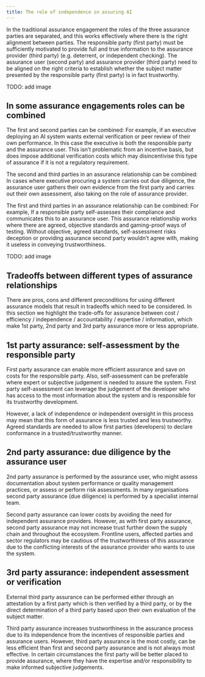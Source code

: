 ```yaml
---
title: The role of independence in assuring AI
---
```



<CookieBanner />

In the traditional assurance engagement the roles of the three assurance parties are separated, and this works effectively where there is the right alignment between parties. The responsible party (first party) must be sufficiently motivated to provide full and true information to the assurance provider (third party) (e.g. deterrent, or independent checking). The assurance user (second party) and assurance provider (third party) need to be aligned on the right criteria to establish whether the subject matter presented by the responsible party (first party) is in fact trustworthy.

TODO: add image

## In some assurance engagements roles can be combined

The first and second parties can be combined: For example, if an executive deploying an AI system wants external verification or peer review of their own performance. In this case the executive is both the responsible party and the assurance user. This isn’t problematic from an incentive basis, but does impose additional verification costs which may disincentivise this type of assurance if it is not a regulatory requirement.

The second and third parties in an assurance relationship can be combined: In cases where executive procuring a system carries out due diligence, the assurance user gathers their own evidence from the first party and carries out their own assessment, also taking on the role of assurance provider.

The first and third parties in an assurance relationship can be combined: For example, If a responsible party self-assesses their compliance and communicates this to an assurance user. This assurance relationship works where there are agreed, objective standards and gaming-proof ways of testing. Without objective, agreed standards, self-assessment risks deception or providing assurance second party wouldn’t agree with, making it useless in conveying trustworthiness.

TODO: add image

## Tradeoffs between different types of assurance relationships

There are pros, cons and different preconditions for using different assurance models that result in tradeoffs which need to be considered. In this section we highlight the trade-offs for assurance between cost / efficiency / independence / accountability / expertise / information, which make 1st party, 2nd party and 3rd party assurance more or less appropriate.

## 1st party assurance: self-assessment by the responsible party

First party assurance can enable more efficient assurance and save on costs for the responsible party. Also, self-assessment can be preferable where expert or subjective judgement is needed to assure the system. First party self-assessment can leverage the judgement of the developer who has access to the most information about the system and is responsible for its trustworthy development.

However, a lack of independence or independent oversight in this process may mean that this form of assurance is less trusted and less trustworthy. Agreed standards are needed to allow first parties (developers) to declare conformance in a trusted/trustworthy manner.

## 2nd party assurance: due diligence by the assurance user

2nd party assurance is performed by the assurance user, who might assess documentation about system performance or quality management practices, or assess or perform risk assessments. In many organisations second party assurance (due diligence) is performed by a specialist internal team.

Second party assurance can lower costs by avoiding the need for independent assurance providers. However, as with first party assurance, second party assurance may not increase trust further down the supply chain and throughout the ecosystem. Frontline users, affected parties and sector regulators may be cautious of the trustworthiness of this assurance due to the conflicting interests of the assurance provider who wants to use the system.

## 3rd party assurance: independent assessment or verification

External third party assurance can be performed either through an attestation by a first party which is then verified by a third party, or by the direct determination of a third party based upon their own evaluation of the subject matter.

Third party assurance increases trustworthiness in the assurance process due to its independence from the incentives of responsible parties and assurance users. However, third party assurance is the most costly, can be less efficient than first and second party assurance and is not always most effective. In certain circumstances the first party will be better placed to provide assurance, where they have the expertise and/or responsibility to make informed subjective judgements.
